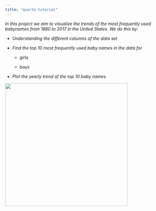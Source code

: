 ```yaml
---
title: "quarto-tutorial"
---
```


*In this project we aim to visualize the trends of the most frequently used babynames from 1880 to 2017 in the United States. We do this by:*

-   *Understanding the different columns of the data set*

-   *Find the top 10 most frequently used baby names in the data for*

    -   girls

    -   boys

-   *Plot the yearly trend of the top 10 baby names*

![](https://cdn.pixabay.com/photo/2016/10/02/06/27/baby-1709013_1280.jpg){fig-align="right" width="400"}

```{}
```

```{}
```

```         
```
